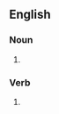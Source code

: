 {{also|WAIFs}}
==English==

===Noun===
{{head|en|noun form}}

# {{plural of|en|waif}}

===Verb===
{{head|en|verb form}}

# {{en-third-person singular of|waif}}